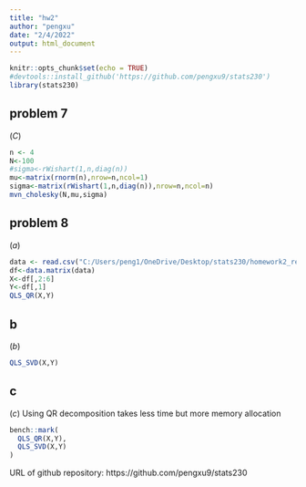 ```yaml
---
title: "hw2"
author: "pengxu"
date: "2/4/2022"
output: html_document
---
```


```r
knitr::opts_chunk$set(echo = TRUE)
#devtools::install_github('https://github.com/pengxu9/stats230')
library(stats230)
```

## problem 7

$(C)$
```r
n <- 4
N<-100
#sigma<-rWishart(1,n,diag(n))
mu<-matrix(rnorm(n),nrow=n,ncol=1)
sigma<-matrix(rWishart(1,n,diag(n)),nrow=n,ncol=n)
mvn_cholesky(N,mu,sigma)
```

## problem 8

$(a)$
```r
data <- read.csv("C:/Users/peng1/OneDrive/Desktop/stats230/homework2_regression.csv")
df<-data.matrix(data)
X<-df[,2:6]
Y<-df[,1]
QLS_QR(X,Y)  
```

## b
$(b)$
```r
QLS_SVD(X,Y)

```

## c
$(c)$
Using QR decomposition takes less time but more memory allocation
```r
bench::mark(
  QLS_QR(X,Y),
  QLS_SVD(X,Y)
)  
```





URL of github repository: https://github.com/pengxu9/stats230
